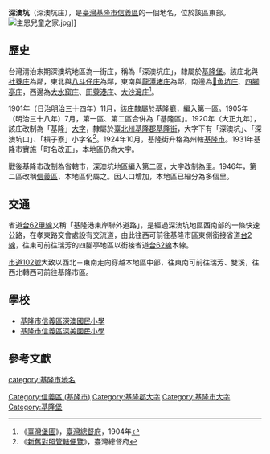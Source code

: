 {{noteTA
|1 = zh-cn:庄; zh-hk:庄; zh-tw:庄;
}}
{{CJK-New-Char|2B66E|ver=C}}
{{全局僻字|𫙮|左魚右桀}}

'''深澳坑'''（深澳坑庄），是[[臺灣|臺灣]][[基隆市|基隆市]][[信義區_(基隆市)|信義區]]的一個地名，位於該區東部。
[[File:主恩兒童之家.jpg|thumb]]]]
==歷史==
台灣清治末期深澳坑地區為一街庄，稱為「深澳坑庄」，隸屬於[[基隆堡|基隆堡]]。該庄北與[[社寮_(基隆市)|社藔庄]]為鄰，東北與[[八斗仔庄|八斗仔庄]]為鄰，東南與[[龍潭堵庄|龍潭堵庄]]為鄰，南邊為[[𫙮魚坑庄|𫙮魚坑庄]]、[[四腳亭庄|四腳亭庄]]，西邊為[[大水窟_(基隆市)|大水窟庄]]、[[田藔港庄|田藔港庄]]、[[大沙灣庄|大沙灣庄]]<ref>《[[臺灣堡圖|臺灣堡圖]]》，[[臺灣總督府|臺灣總督府]]，1904年</ref>。

1901年（日治[[明治|明治]]三十四年）11月，該庄隸屬於[[基隆廳|基隆廳]]，編入第一區。1905年（明治三十八年）7月，第一區、第二區合併為「基隆區」。1920年（大正九年），該庄改制為「基隆」[[大字|大字]]，隸屬於[[臺北州|臺北州]][[基隆郡|基隆郡]][[基隆街_(基隆郡)|基隆街]]，大字下有「深澳坑」、「深澳坑口」、「槓子寮」小字名<ref>《[[新舊對照管轄便覽|新舊對照管轄便覽]]》，臺灣總督府</ref>。1924年10月，基隆街升格為州轄[[基隆市_(州轄市)|基隆市]]。1931年基隆市實施「町名改正」，本地區仍為大字。

戰後基隆市改制為省轄市，深澳坑地區編入第二區，大字改制為里。1946年，第二區改稱[[信義區_(基隆市)|信義區]]，本地區仍屬之。因人口增加，本地區已細分為多個里。

== 交通 ==
省道[[台62甲線|台62甲線]]又稱「基隆港東岸聯外道路」，是經過深澳坑地區西南部的一條快速公路，在孝東路交會處設有交流道，由此往西可前往基隆市區東側銜接省道[[台2線|台2線]]，往東可前往瑞芳的四腳亭地區以銜接省道[[台62線|台62線]]本線。

[[市道102號|市道102號]]大致以西北－東南走向穿越本地區中部，往東南可前往瑞芳、雙溪，往西北轉西可前往基隆市區。

==學校==
*[[基隆市信義區深澳國民小學|基隆市信義區深澳國民小學]]
*[[基隆市信義區深美國民小學|基隆市信義區深美國民小學]]

==參考文獻==
{{reflist}}

{{基隆郡}}
{{基隆市舊町名}}

[[category:基隆市地名|category:基隆市地名]]
[[Category:信義區_(基隆市)|Category:信義區 (基隆市)]]
[[Category:基隆郡大字|Category:基隆郡大字]]
[[Category:基隆市大字|Category:基隆市大字]]
[[Category:基隆堡|Category:基隆堡]]